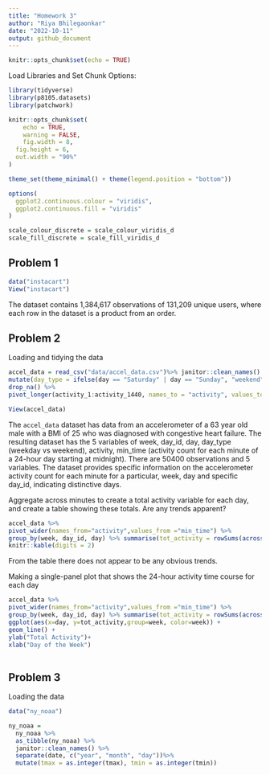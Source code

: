```yaml
---
title: "Homework 3"
author: "Riya Bhilegaonkar"
date: "2022-10-11"
output: github_document
---
```


```r
knitr::opts_chunk$set(echo = TRUE)
```

Load Libraries and Set Chunk Options:
```r
library(tidyverse)
library(p8105.datasets)
library(patchwork)

knitr::opts_chunk$set(
	echo = TRUE,
	warning = FALSE,
	fig.width = 8, 
  fig.height = 6,
  out.width = "90%"
)

theme_set(theme_minimal() + theme(legend.position = "bottom"))

options(
  ggplot2.continuous.colour = "viridis",
  ggplot2.continuous.fill = "viridis"
)

scale_colour_discrete = scale_colour_viridis_d
scale_fill_discrete = scale_fill_viridis_d

```

## Problem 1
```r
data("instacart")
View("instacart")


```

The dataset contains 1,384,617 observations of 131,209 unique users, where each row in the dataset is a product from an order.

## Problem 2
Loading and tidying the data
```r
accel_data = read_csv("data/accel_data.csv")%>% janitor::clean_names() %>%
mutate(day_type = ifelse(day == "Saturday" | day == "Sunday", "weekend", "weekday")) %>% 
drop_na() %>%
pivot_longer(activity_1:activity_1440, names_to = "activity", values_to="min_time")

View(accel_data)
```

The `accel_data` dataset has data from an accelerometer of a 63 year old male with a BMI of 25 who was diagnosed with congestive heart failure.
The resulting dataset has the 5 variables of week, day_id, day, day_type (weekday vs weekend), activity, min_time (activity count for each minute of a 24-hour day starting at midnight). There are 50400 observations and 5 variables. The dataset provides specific information on the accelerometer activity count for each minute for a particular, week, day and specific day_id, indicating distinctive days. 

Aggregate across minutes to create a total activity variable for each day, and create a table showing these totals. Are any trends apparent?
```r
accel_data %>% 
pivot_wider(names_from="activity",values_from ="min_time") %>%
group_by(week, day_id, day) %>% summarise(tot_activity = rowSums(across(activity_1:activity_1440,na.rm=TRUE))) %>%
knitr::kable(digits = 2)
```

From the table there does not appear to be any obvious trends. 

Making a single-panel plot that shows the 24-hour activity time course for each day
```r
accel_data %>%
pivot_wider(names_from="activity",values_from ="min_time") %>%
group_by(week, day_id, day) %>% summarise(tot_activity = rowSums(across(activity_1:activity_1440,na.rm=TRUE))) %>%
ggplot(aes(x=day, y=tot_activity,group=week, color=week)) +
geom_line() +
ylab("Total Activity")+
xlab("Day of the Week")
  
```


## Problem 3
Loading the data
```r
data("ny_noaa")

ny_noaa =
  ny_noaa %>%
  as_tibble(ny_noaa) %>%
  janitor::clean_names() %>%
  separate(date, c("year", "month", "day"))%>%
  mutate(tmax = as.integer(tmax), tmin = as.integer(tmin))
```
